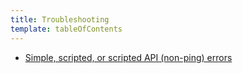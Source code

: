 ```yaml
---
title: Troubleshooting
template: tableOfContents
---
```


* [Simple, scripted, or scripted API (non-ping) errors](/docs/synthetics/synthetic-monitoring/troubleshooting/simple-scripted-or-scripted-api-non-ping-errors)

